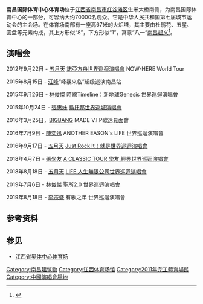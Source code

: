 
{{Infobox Stadium
| stadium_name      = 南昌国际体育中心体育场
| nickname          = 南昌国际体育中心
| image             = 
| fullname          = 南昌国际体育中心体育场
| location          = [[中华人民共和国|中国]][[江西省|江西省]][[南昌市|南昌市]]
| coordinates       = 
| broke_ground      = 
| built             = 2011年6月
| opened            = 
| renovated         = 
| expanded          = 
| closed            = 
| demolished        = 
| owner             =
| operator          =
| surface           = 
| construction_cost = 14亿元[[人民币|人民币]]
| architect         = 中建国际，澳洲bok
| structural engineer =
| services engineer =
| general_contractor=
| project_manager   =
| main_contractors  = 
| former_names      = 
| tenants           = 
| seating_capacity  = 70,000<ref>{{Cite web |url=http://www.sports.cn/industry/equipt/cg/2013-05-06/2235885.html |title=存档副本 |access-date=2016-10-17 |archive-date=2013-06-24 |archive-url=https://web.archive.org/web/20130624223712/http://www.sports.cn/industry/equipt/cg/2013-05-06/2235885.html |dead-url=no }}</ref>
| 
}}

'''南昌国际体育中心体育场'''位于[[江西省|江西省]][[南昌市|南昌市]][[红谷滩区|红谷滩区]]生米大桥南侧，为南昌国际体育中心的一部分，可容纳大约70000名观众。它是中华人民共和国第七届城市运动会的主会场。在体育场南部有一座高67米的火炬塔，其主要由杜鹃花、五星、圆盘等元素构成，其上方形似“8”，下方形似“1”，寓意“八一”[[南昌起义|南昌起义]]<ref>{{cite news|title=“七城会”开幕式移师国体中心|url=http://www.ncnews.com.cn/ncxw/jrnc/t20110514_715271.htm|accessdate=2011-05-04|publisher=南昌新闻网|date=2011-05-14|archive-url=https://web.archive.org/web/20110515112802/http://www.ncnews.com.cn/ncxw/jrnc/t20110514_715271.htm|archive-date=2011-05-15|dead-url=yes}}</ref>。

==演唱会==
2012年9月22日 - [[五月天|五月天]] [[五月天諾亞方舟世界巡迴演唱會|諾亞方舟世界巡迴演唱會]] NOW-HERE World Tour

2015年8月15日 - [[汪峰|汪峰]]“峰暴来临”超级巡演南昌站

2015年9月26日 - [[林俊傑|林俊傑]] 時線Timeline：新地球Genesis 世界巡迴演唱會

2015年10月24日 - [[張惠妹|張惠妹]] [[烏托邦世界巡城演唱會|烏托邦世界巡城演唱會]]

2016年3月25日，[[BIGBANG|BIGBANG]] MADE V.I.P歌迷見面會

2016年7月9日 - [[陳奕迅|陳奕迅]] ANOTHER EASON's LIFE 世界巡迴演唱會

2016年9月17日 - [[五月天|五月天]] [[五月天_Just_Rock_It！就是世界巡迴演唱會|Just Rock It！就是世界巡迴演唱會]]

2018年4月7日 - [[張學友|張學友]] [[A_CLASSIC_TOUR_學友.經典世界巡迴演唱會|A CLASSIC TOUR 學友.經典世界巡迴演唱會]]

2018年8月18日 - [[五月天|五月天]] [[人生無限公司巡迴演唱會|LIFE 人生無限公司世界巡迴演唱會]]

2019年7月6日 - [[林俊傑|林俊傑]] 聖所2.0 世界巡迴演唱會

2019年8月18日 - [[李宗盛|李宗盛]] 有歌之年 世界巡迴演唱會

==参考资料==
{{reflist}}

==参见==
* [[江西省奥体中心体育场|江西省奥体中心体育场]]

{{portal bar|中國|建築|體育}}

[[Category:南昌建筑物|Category:南昌建筑物]]
[[Category:江西体育场馆|Category:江西体育场馆]]
[[Category:2011年完工體育場館|Category:2011年完工體育場館]]
[[Category:中國演唱會場地|Category:中國演唱會場地]]